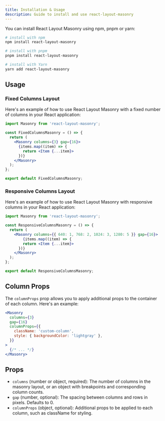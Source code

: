 ```yaml
---
title: Installation & Usage
description: Guide to install and use react-layout-masonry
---
```



You can install React Layout Masonry using npm, pnpm or yarn:

<Tabs>
<TabItem label="npm">

```sh
# install with npm
npm install react-layout-masonry
```

</TabItem>
<TabItem label="pnpm">

```sh
# install with pnpm
pnpm install react-layout-masonry
```

</TabItem>
<TabItem label="Yarn">

```sh
# install with Yarn
yarn add react-layout-masonry
```

</TabItem>
</Tabs>

## Usage

### Fixed Columns Layout

Here's an example of how to use React Layout Masonry with a fixed number of columns in your React application:

```jsx
import Masonry from 'react-layout-masonry';

const FixedColumnsMasonry = () => {
  return (
    <Masonry columns={3} gap={16}>
      {items.map((item) => {
        return <Item {...item}>
      })}
    </Masonry>
  );
};

export default FixedColumnsMasonry;
```

### Responsive Columns Layout

Here's an example of how to use React Layout Masonry with responsive columns in your React application:

```jsx
import Masonry from 'react-layout-masonry';

const ResponsiveColumnsMasonry = () => {
  return (
    <Masonry columns={{ 640: 1, 768: 2, 1024: 3, 1280: 5 }} gap={16}>
        {items.map((item) => {
        return <Item {...item}>
      })}
    </Masonry>
  );
};

export default ResponsiveColumnsMasonry;
```

## Column Props

The `columnProps` prop allows you to apply additional props to the container of each column. Here's an example:

```jsx
<Masonry
  columns={3}
  gap={16}
  columnProps={{
    className: 'custom-column',
    style: { backgroundColor: 'lightgray' },
  }}
>
  {/* ... */}
</Masonry>
```

## Props

- `columns` (number or object, required): The number of columns in the masonry layout, or an object with breakpoints and corresponding column counts.
- `gap` (number, optional): The spacing between columns and rows in pixels. Defaults to 0.
- `columnProps` (object, optional): Additional props to be applied to each column, such as className for styling.

